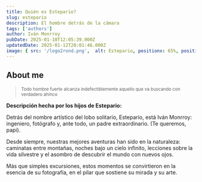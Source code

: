 ```yaml
---
title: Quién es Estepario?
slug: estepario
description: El hombre detrás de la cámara
tags: ['authors']
author: Iván Monrroy
pubDate: 2025-01-10T12:05:39.000Z
updatedDate: 2025-01-12T20:01:46.000Z
image: { src: '/logo2rond.png',  alt: Estepario, positionx: 65%, positiony: 40% }
---
```

## About me

> <small>Todo hombre fuerte alcanza indefectiblemente aquello que va buscando con verdadero ahínco</small>

**Descripción hecha por los hijos de Estepario:**

Detrás del nombre artístico del lobo solitario, Estepario, está Iván Monrroy: ingeniero, fotógrafo y, ante todo, un padre extraordinario. (Te queremos, papi).

Desde siempre, nuestras mejores aventuras han sido en la naturaleza: caminatas entre montañas, noches bajo un cielo infinito, lecciones sobre la vida silvestre y el asombro de descubrir el mundo con nuevos ojos.

Más que simples excursiones, estos momentos se convirtieron en la esencia de su fotografía, en el pilar que sostiene su mirada y su arte.